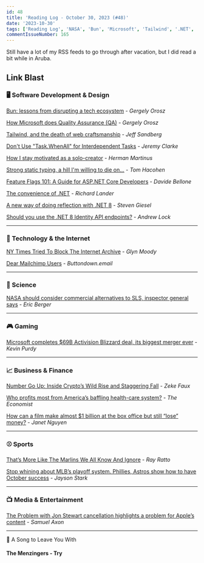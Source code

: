 ```yaml
---
id: 48
title: 'Reading Log - October 30, 2023 (#48)'
date: '2023-10-30'
tags: ['Reading Log', 'NASA', 'Bun', 'Microsoft', 'Tailwind', '.NET', 'Activision', 'Crypto', 'Baseball']
commentIssueNumber: 165
---
```


Still have a lot of my RSS feeds to go through after vacation, but I did read a bit while in Aruba.

## Link Blast

### 🖥 Software Development & Design

[Bun: lessons from disrupting a tech ecosystem](https://blog.pragmaticengineer.com/bun-lessons-from-disrupting/) - *Gergely Orosz*

[How Microsoft does Quality Assurance (QA)](https://blog.pragmaticengineer.com/how-microsoft-does-qa/) - *Gergely Orosz*

[Tailwind, and the death of web craftsmanship](https://pdx.su/blog/2023-07-26-tailwind-and-the-death-of-craftsmanship) - *Jeff Sandberg*

[Don't Use "Task.WhenAll" for Interdependent Tasks](https://jeremybytes.blogspot.com/2023/10/dont-use-taskwhenall-for-interdependent.html) - *Jeremy Clarke*

[How I stay motivated as a solo-creator](https://herman.bearblog.dev/how-i-stay-motivated-as-a-solo-creator/) - *Herman Martinus*

[Strong static typing, a hill I'm willing to die on...](https://www.svix.com/blog/strong-typing-hill-to-die-on/) - *Tom Hacohen*

[Feature Flags 101: A Guide for ASP.NET Core Developers](https://www.code4it.dev/blog/feature-flags-dotnet/) - *Davide Bellone*

[The convenience of .NET](https://devblogs.microsoft.com/dotnet/the-convenience-of-dotnet/) - *Richard Lander*

[A new way of doing reflection with .NET 8](https://steven-giesel.com/blogPost/05ecdd16-8dc4-490f-b1cf-780c994346a4) - *Steven Giesel*

[Should you use the .NET 8 Identity API endpoints?](https://andrewlock.net/should-you-use-the-dotnet-8-identity-api-endpoints/) - *Andrew Lock*

---

### 📡 Technology & the Internet

[NY Times Tried To Block The Internet Archive](https://www.techdirt.com/2023/10/25/ny-times-tried-to-block-the-internet-archive/) - *Glyn Moody*

[Dear Mailchimp Users](https://buttondown.email/blog/dear-mailchimp-users) - *Buttondown.email*

---

### 🔬 Science

[NASA should consider commercial alternatives to SLS, inspector general says](https://arstechnica.com/space/2023/10/inspector-general-on-nasas-plans-to-reduce-sls-costs-highly-unrealistic/) - *Eric Berger*

---

### 🎮 Gaming

[Microsoft completes $69B Activision Blizzard deal, its biggest merger ever](https://arstechnica.com/gaming/2023/10/microsoft-finally-owns-candy-crush-as-it-closes-69b-activision-blizzard-deal/) - *Kevin Purdy*

---

### 📈 Business & Finance

[Number Go Up: Inside Crypto’s Wild Rise and Staggering Fall](https://nextbigideaclub.com/magazine/number-go-inside-cryptos-wild-rise-staggering-fall-bookbite/45644/) - *Zeke Faux*

[Who profits most from America’s baffling health-care system?](https://www.economist.com/business/2023/10/08/who-profits-most-from-americas-baffling-health-care-system) - *The Economist*

[How can a film make almost $1 billion at the box office but still “lose” money?](https://www.marketplace.org/2023/10/10/how-can-a-film-make-almost-1-billion-at-the-box-office-but-still-lose-money/) - *Janet Nguyen*

---

### ⚾️ Sports

[That’s More Like The Marlins We All Know And Ignore](https://defector.com/thats-more-like-the-marlins-we-all-know-and-ignore) - *Ray Ratto*

[Stop whining about MLB’s playoff system. Phillies, Astros show how to have October success](https://theathletic.com/4959514/2023/10/13/mlb-playoff-system-phillies-astros-braves-dodgers/) - *Jayson Stark*

---

### 📺 Media & Entertainment

[The Problem with Jon Stewart cancellation highlights a problem for Apple’s content](https://arstechnica.com/gadgets/2023/10/report-apple-cancels-the-problem-with-jon-stewart-over-china-ai-topics/) - *Samuel Axon*

---

🎵 A Song to Leave You With

#### The Menzingers - Try

<YouTubeEmbed id="O-YlefL9PIM" title="The Menzingers - Try" />

